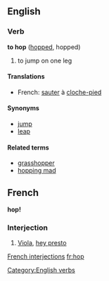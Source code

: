 ==English==
===Verb===
'''to hop''' ([[hopped]], hopped)

# to jump on one leg

====Translations====
*French: [[sauter]] à [[cloche-pied]]
====Synonyms====
*[[jump]]
*[[leap]]

====Related terms====
*[[grasshopper]]
*[[hopping mad]]

==French==
'''hop!'''
===Interjection===
# [[Viola]], [[hey presto]]
[[Category:English verbs]] [[French interjections]]
[[fr:hop]]